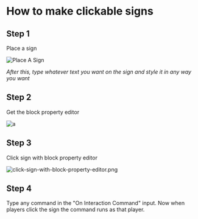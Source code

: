 # How to make clickable signs

## Step 1
Place a sign

![Place A Sign](/img/place-a-sign.png)

*After this, type whatever text you want on the sign and style it in any way you want*

## Step 2
Get the block property editor

![a](/img/get-the-block-property-editor.png)

## Step 3
Click sign with block property editor

![click-sign-with-block-property-editor.png](/img/click-sign-with-block-property-editor.png)

## Step 4

Type any command in the "On Interaction Command" input. Now when players click the sign the command runs as that player.
